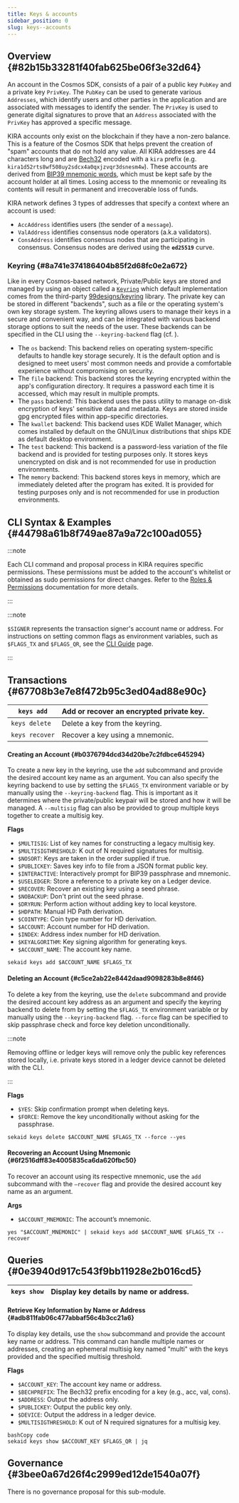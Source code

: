 ```yaml
---
title: Keys & accounts
sidebar_position: 0
slug: keys--accounts
---
```





## Overview {#82b15b33281f40fab625be06f3e32d64}


An account in the Cosmos SDK, consists of a pair of a public key `PubKey` and a private key `PrivKey`. The `PubKey` can be used to generate various `Addresses`, which identify users and other parties in the application and are associated with messages to identify the sender. The `PrivKey` is used to generate digital signatures to prove that an `Address` associated with the `PrivKey` has approved a specific message.


KIRA accounts only exist on the blockchain if they have a non-zero balance. This is a feature of the Cosmos SDK that helps prevent the creation of "spam" accounts that do not hold any value. All KIRA addresses are 44 characters long and are [Bech32](https://en.bitcoin.it/wiki/Bech32) encoded with a `kira` prefix (e.g. `kira1d52rts8wf508uy2sdcx4a0qxjzvqr3dsnesm4w`). These accounts are derived from [BIP39 mnemonic words](https://github.com/bitcoin/bips/blob/master/bip-0039.mediawiki), which must be kept safe by the account holder at all times. Losing access to the mnemonic or revealing its contents will result in permanent and irrecoverable loss of funds.


KIRA network defines 3 types of addresses that specify a context where an account is used:

- `AccAddress` identifies users (the sender of a `message`).
- `ValAddress` identifies consensus node operators (a.k.a validators).
- `ConsAddress` identifies consensus nodes that are participating in consensus. Consensus nodes are derived using the **`ed25519`** curve.

### Keyring {#8a741e374186404b85f2d68fc0e2a672}


Like in every Cosmos-based network, Private/Public keys are stored and managed by using an object called a [`Keyring`](https://docs.cosmos.network/v0.47/basics/accounts#keyring) which default implementation comes from the third-party [99designs/keyring](https://github.com/99designs/keyring) library. The private key can be stored in different "backends", such as a file or the operating system's own key storage system. The keyring allows users to manage their keys in a secure and convenient way, and can be integrated with various backend storage options to suit the needs of the user. These backends can be specified in the CLI using the `--keyring-backend` flag (cf. ).

- The `os` backend: This backend relies on operating system-specific defaults to handle key storage securely. It is the default option and is designed to meet users' most common needs and provide a comfortable experience without compromising on security.
- The `file` backend: This backend stores the keyring encrypted within the app's configuration directory. It requires a password each time it is accessed, which may result in multiple prompts.
- The `pass` backend: This backend uses the pass utility to manage on-disk encryption of keys' sensitive data and metadata. Keys are stored inside gpg encrypted files within app-specific directories.
- The `kwallet` backend: This backend uses KDE Wallet Manager, which comes installed by default on the GNU/Linux distributions that ships KDE as default desktop environment.
- The `test` backend: This backend is a password-less variation of the file backend and is provided for testing purposes only. It stores keys unencrypted on disk and is not recommended for use in production environments.
- The `memory` backend: This backend stores keys in memory, which are immediately deleted after the program has exited. It is provided for testing purposes only and is not recommended for use in production environments.

## CLI Syntax & Examples {#44798a61b8f749ae87a9a72c100ad055}


:::note

Each CLI command and proposal process in KIRA requires specific permissions. These permissions must be added to the account's whitelist or obtained as sudo permissions for direct changes. Refer to the [Roles & Permissions](/docs/backend---sekai/modules/governance/roles--permissions) documentation for more details. 

:::




:::note

`$SIGNER` represents the transaction signer's account name or address. For instructions on setting common flags as environment variables, such as `$FLAGS_TX` and `$FLAGS_QR`, see the [CLI Guide](/docs/backend---sekai/cli-guide) page.

:::




<Tabs>
<TabItem value="transactions" label="Transactions">


## Transactions {#67708b3e7e8f472b95c3ed04ad88e90c}


| `keys add`     | Add or recover an encrypted private key. |
| -------------- | ---------------------------------------- |
| `keys delete`  | Delete a key from the keyring.           |
| `keys recover` | Recover a key using a mnemonic.          |


#### Creating an Account {#b0376794dcd34d20be7c2fdbce645294}


To create a new key in the keyring, use the `add` subcommand and provide the desired account key name as an argument. You can also specify the keyring backend to use by setting the `$FLAGS_TX` environment variable or by manually using the `--keyring-backend` flag. This is important as it determines where the private/public keypair will be stored and how it will be managed. A `--multisig` flag can also be provided to group multiple keys together to create a multisig key.


**Flags**

- `$MULTISIG`: List of key names for constructing a legacy multisig key.
- `$MULTISIGTHRESHOLD`: K out of N required signatures for multisig.
- `$NOSORT`: Keys are taken in the order supplied if true.
- `$PUBLICKEY`: Saves key info to file from a JSON format public key.
- `$INTERACTIVE`: Interactively prompt for BIP39 passphrase and mnemonic.
- `$USELEDGER`: Store a reference to a private key on a Ledger device.
- `$RECOVER`: Recover an existing key using a seed phrase.
- `$NOBACKUP`: Don't print out the seed phrase.
- `$DRYRUN`: Perform action without adding key to local keystore.
- `$HDPATH`: Manual HD Path derivation.
- `$COINTYPE`: Coin type number for HD derivation.
- `$ACCOUNT`: Account number for HD derivation.
- `$INDEX`: Address index number for HD derivation.
- `$KEYALGORITHM`: Key signing algorithm for generating keys.
- `$ACCOUNT_NAME`: The account key name.

```shell
sekaid keys add $ACCOUNT_NAME $FLAGS_TX
```


#### Deleting an Account {#c5ce2ab22e8442daad9098283b8e8f46}


To delete a key from the keyring, use the `delete` subcommand and provide the desired account key address as an argument and specify the keyring backend to delete from by setting the `$FLAGS_TX` environment variable or by manually using the `--keyring-backend` flag. `--force` flag can be specified to skip passphrase check and force key deletion unconditionally. 


:::note

Removing offline or ledger keys will remove only the public key references stored locally, i.e. private keys stored in a ledger device cannot be deleted with the CLI.

:::




**Flags**

- `$YES`: Skip confirmation prompt when deleting keys.
- `$FORCE`: Remove the key unconditionally without asking for the passphrase.

```shell
sekaid keys delete $ACCOUNT_NAME $FLAGS_TX --force --yes
```


#### Recovering an Account Using Mnemonic {#6f2516dff83e4005835ca6da620fbc50}


To recover an account using its respective mnemonic, use the `add` subcommand with the `—recover` flag and provide the desired account key name as an argument. 


**Args**

- `$ACCOUNT_MNEMONIC`: The account’s mnemonic.

```shell
yes "$ACCOUNT_MNEMONIC" | sekaid keys add $ACCOUNT_NAME $FLAGS_TX --recover
```



</TabItem>
<TabItem value="queries" label="Queries">


## Queries {#0e3940d917c543f9bb11928e2b016cd5}


| `keys show` | Display key details by name or address. |
| ----------- | --------------------------------------- |


#### Retrieve Key Information by Name or Address {#adb811fab06c477abbaf56c4b3cc21a6}


To display key details, use the `show` subcommand and provide the account key name or address. This command can handle multiple names or addresses, creating an ephemeral multisig key named "multi" with the keys provided and the specified multisig threshold.


**Flags**

- `$ACCOUNT_KEY`: The account key name or address.
- `$BECHPREFIX`: The Bech32 prefix encoding for a key (e.g., acc, val, cons).
- `$ADDRESS`: Output the address only.
- `$PUBLICKEY`: Output the public key only.
- `$DEVICE`: Output the address in a ledger device.
- `$MULTISIGTHRESHOLD`: K out of N required signatures for a multisig key.

```shell
bashCopy code
sekaid keys show $ACCOUNT_KEY $FLAGS_QR | jq
```



</TabItem>
<TabItem value="governance" label="Governance">


## Governance {#3bee0a67d26f4c2999ed12de1540a07f}


There is no governance proposal for this sub-module.



</TabItem></Tabs>

